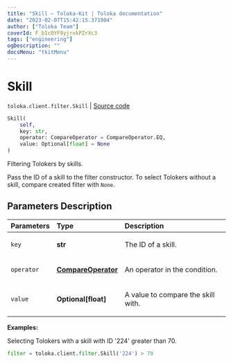 ```yaml
---
title: "Skill — Toloka-Kit | Toloka documentation"
date: "2023-02-07T15:42:15.371904"
author: ["Toloka Team"]
coverId: F_bIcOYF9yjrxkPZrXc3
tags: ["engineering"]
ogDescription: ""
docsMenu: "tkitMenu"
---
```


# Skill
`toloka.client.filter.Skill` | [Source code](https://github.com/Toloka/toloka-kit/blob/v1.1.3/src/client/filter.py#L227)

```python
Skill(
    self,
    key: str,
    operator: CompareOperator = CompareOperator.EQ,
    value: Optional[float] = None
)
```

Filtering Tolokers by skills.

Pass the ID of a skill to the filter constructor.
To select Tolokers without a skill, compare created filter with `None`.

## Parameters Description

| Parameters | Type | Description |
| :----------| :----| :-----------|
`key`|**str**|<p>The ID of a skill.</p>
`operator`|**[CompareOperator](/docs-new/toloka-kit/reference/toloka.client.primitives.operators.CompareOperator)**|<p>An operator in the condition.</p>
`value`|**Optional\[float\]**|<p>A value to compare the skill with.</p>

**Examples:**

Selecting Tolokers with a skill with ID '224' greater than 70.
```python
filter = toloka.client.filter.Skill('224') > 70
```
